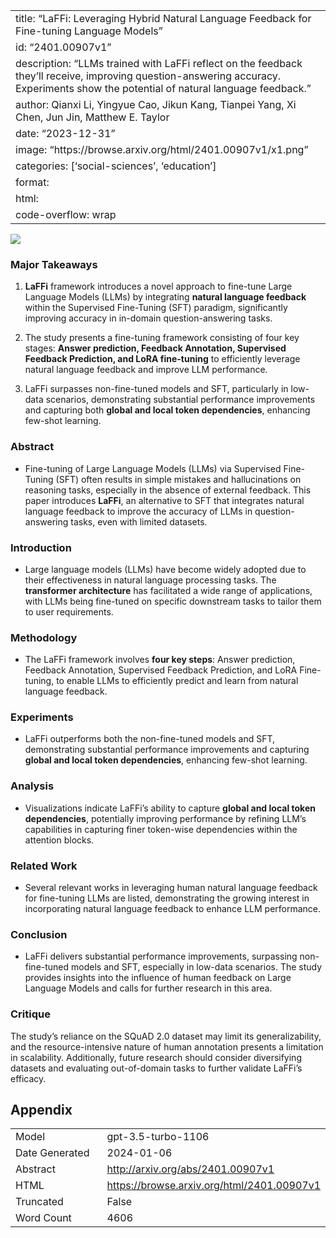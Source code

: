 
---
title: "LaFFi: Leveraging Hybrid Natural Language Feedback for Fine-tuning Language Models"
id: "2401.00907v1"
description: "LLMs trained with LaFFi reflect on the feedback they'll receive, improving question-answering accuracy. Experiments show the potential of natural language feedback."
author: Qianxi Li, Yingyue Cao, Jikun Kang, Tianpei Yang, Xi Chen, Jun Jin, Matthew E. Taylor
date: "2023-12-31"
image: "https://browse.arxiv.org/html/2401.00907v1/x1.png"
categories: ['social-sciences', 'education']
format:
  html:
    code-overflow: wrap
---

![](https://browse.arxiv.org/html/2401.00907v1/x1.png)

### Major Takeaways

1. **LaFFi** framework introduces a novel approach to fine-tune Large Language Models (LLMs) by integrating **natural language feedback** within the Supervised Fine-Tuning (SFT) paradigm, significantly improving accuracy in in-domain question-answering tasks.

2. The study presents a fine-tuning framework consisting of four key stages: **Answer prediction, Feedback Annotation, Supervised Feedback Prediction, and LoRA fine-tuning** to efficiently leverage natural language feedback and improve LLM performance.

3. LaFFi surpasses non-fine-tuned models and SFT, particularly in low-data scenarios, demonstrating substantial performance improvements and capturing both **global and local token dependencies**, enhancing few-shot learning.

### Abstract

- Fine-tuning of Large Language Models (LLMs) via Supervised Fine-Tuning (SFT) often results in simple mistakes and hallucinations on reasoning tasks, especially in the absence of external feedback. This paper introduces **LaFFi**, an alternative to SFT that integrates natural language feedback to improve the accuracy of LLMs in question-answering tasks, even with limited datasets.

### Introduction

- Large language models (LLMs) have become widely adopted due to their effectiveness in natural language processing tasks. The **transformer architecture** has facilitated a wide range of applications, with LLMs being fine-tuned on specific downstream tasks to tailor them to user requirements.

### Methodology

- The LaFFi framework involves **four key steps**: Answer prediction, Feedback Annotation, Supervised Feedback Prediction, and LoRA Fine-tuning, to enable LLMs to efficiently predict and learn from natural language feedback.

### Experiments

- LaFFi outperforms both the non-fine-tuned models and SFT, demonstrating substantial performance improvements and capturing **global and local token dependencies**, enhancing few-shot learning.

### Analysis

- Visualizations indicate LaFFi's ability to capture **global and local token dependencies**, potentially improving performance by refining LLM's capabilities in capturing finer token-wise dependencies within the attention blocks.

### Related Work

- Several relevant works in leveraging human natural language feedback for fine-tuning LLMs are listed, demonstrating the growing interest in incorporating natural language feedback to enhance LLM performance.

### Conclusion

- LaFFi delivers substantial performance improvements, surpassing non-fine-tuned models and SFT, especially in low-data scenarios. The study provides insights into the influence of human feedback on Large Language Models and calls for further research in this area.

### Critique

The study's reliance on the SQuAD 2.0 dataset may limit its generalizability, and the resource-intensive nature of human annotation presents a limitation in scalability. Additionally, future research should consider diversifying datasets and evaluating out-of-domain tasks to further validate LaFFi's efficacy.

## Appendix

|          |          |
|----------|----------|
| Model     | gpt-3.5-turbo-1106       |
| Date Generated     | 2024-01-06       |
| Abstract | [http://arxiv.org/abs/2401.00907v1](http://arxiv.org/abs/2401.00907v1)        |
| HTML     | [https://browse.arxiv.org/html/2401.00907v1](https://browse.arxiv.org/html/2401.00907v1)       |
| Truncated       | False       |
| Word Count       | 4606       |